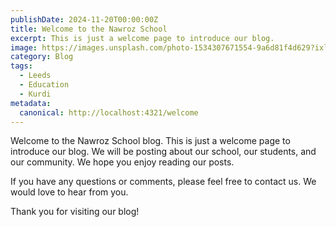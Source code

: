 ```yaml
---
publishDate: 2024-11-20T00:00:00Z
title: Welcome to the Nawroz School
excerpt: This is just a welcome page to introduce our blog.
image: https://images.unsplash.com/photo-1534307671554-9a6d81f4d629?ixlib=rb-4.0.3&ixid=M3wxMjA3fDB8MHxwaG90by1wYWdlfHx8fGVufDB8fHx8fA%3D%3D&auto=format&fit=crop&w=1651&q=80
category: Blog
tags:
  - Leeds
  - Education
  - Kurdi
metadata:
  canonical: http://localhost:4321/welcome
---
```


Welcome to the Nawroz School blog. This is just a welcome page to introduce our blog. We will be posting about our school, our students, and our community. We hope you enjoy reading our posts.

If you have any questions or comments, please feel free to contact us. We would love to hear from you.

Thank you for visiting our blog!
